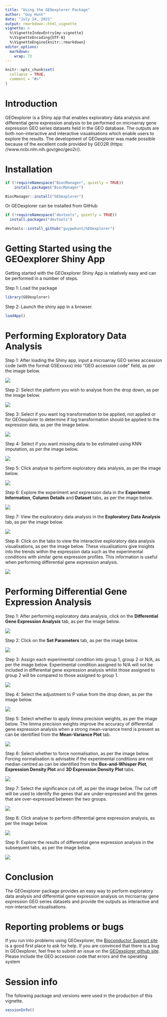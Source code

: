 ```yaml
---
title: "Using the GEOexplorer Package"
author: "Guy Hunt"
date: "July 24, 2021"
output: rmarkdown::html_vignette
vignette: >
  %\VignetteIndexEntry{my-vignette}
  %\VignetteEncoding{UTF-8}
  %\VignetteEngine{knitr::rmarkdown}
editor_options: 
  markdown: 
    wrap: 72
---
```


```r
knitr::opts_chunk$set(
  collapse = TRUE,
  comment = "#>"
)
```

# Introduction

GEOexplorer is a Shiny app that enables exploratory data analysis and
differential gene expression analysis to be performed on microarray gene
expression GEO series datasets held in the GEO database. The outputs are
both non-interactive and interactive visualisations which enable users
to explore the results. The development of GEOexplorer was made possible
because of the excellent code provided by GEO2R (https:
//www.ncbi.nlm.nih.gov/geo/geo2r/).

# Installation

```r
if (!requireNamespace("BiocManager", quietly = TRUE))
    install.packages("BiocManager")

BiocManager::install("GEOexplorer")
```

Or GEOexplorer can be installed from GitHub

```r
if (!requireNamespace("devtools", quietly = TRUE))
  install.packages("devtools")

devtools::install_github("guypwhunt/GEOexplorer")
```

# Getting Started using the GEOexplorer Shiny App

Getting started with the GEOexplorer Shiny App is relatively easy and
can be performed in a number of steps.

Step 1: Load the package

```r
library(GEOexplorer)
```

Step 2: Launch the shiny app in a browser.

```r
loadApp()
```

# Performing Exploratory Data Analysis

Step 1: After loading the Shiny app, input a microarray GEO series
accession code (with the format GSExxxxx) into "GEO accession code"
field, as per the image below.

![](Picture1.png)

Step 2: Select the platform you wish to analyse from the drop down, as
per the image below.

![](Picture2.png)

Step 3: Select if you want log transformation to be applied, not applied
or for GEOexplorer to determine if log transformation should be applied
to the expression data, as per the image below.

![](Picture3.png)

Step 4: Select if you want missing data to be estimated using KNN
imputation, as per the image below.

![](Picture4.png)

Step 5: Click analyse to perform exploratory data analysis, as per the
image below.

![](Picture5.png)

Step 6: Explore the experiment and expression data in the **Experiment
Information**, **Column Details** and **Dataset** tabs, as per the image
below.

![](Picture6.png)

Step 7: View the exploratory data analysis in the **Exploratory Data
Analysis** tab, as per the image below.

![](Picture7.png)

Step 8: Click on the tabs to view the interactive exploratory data
analysis visualisations, as per the image below. These visualisations
give insights into the trends within the expression data such as the
experimental conditions with similar gene expression profiles. This
information is useful when performing differential gene expression
analysis.

![](Picture8.png)

# Performing Differential Gene Expression Analysis

Step 1: After performing exploratory data analysis, click on the
**Differential Gene Expression Analysis** tab, as per the image below.

![](Picture9.png)

Step 2: Click on the **Set Parameters** tab, as per the image below.

![](Picture10.png)

Step 3: Assign each experimental condition into group 1, group 2 or N/A,
as per the image below. Experimental condition assigned to N/A will not
be included in differential gene expression analysis whilst those
assigned to group 2 will be compared to those assigned to group 1.

![](Picture11.png)

Step 4: Select the adjustment to P value from the drop down, as per the
image below.

![](Picture12.png)

Step 5: Select whether to apply limma precision weights, as per the
image below. The limma precision weights improve the accuracy of
differential gene expression analysis when a strong mean-variance trend
is present as can be identified from the **Mean-Variance Plot** tab.

![](Picture13.png)

Step 6: Select whether to force normalisation, as per the image below.
Forcing normalisation is advisable if the experimental conditions are
not median centred as can be identified from the **Box-and-Whisper
Plot**, **Expression Density Plot** and **3D Expression Density Plot**
tabs.

![](Picture14.png)

Step 7: Select the significance cut off, as per the image below. The cut
off will be used to identify the genes that are under-expressed and the
genes that are over-expressed between the two groups.

![](Picture15.png)

Step 8: Click analyse to perform differential gene expression analysis,
as per the image below.

![](Picture16.png)

Step 9: Explore the results of differential gene expression analysis in
the subsequent tabs, as per the image below.

![](Picture17.png)

# Conclusion

The GEOexplorer package provides an easy way to perform exploratory data
analysis and differential gene expression analysis on microarray gene
expression GEO series datasets and provide the outputs as interactive
and non-interactive visualisations.

# Reporting problems or bugs

If you run into problems using GEOexplorer, the [Bioconductor Support
site](https://support.bioconductor.org/) is a good first place to ask
for help. If you are convinced that there is a bug in GEOexplorer, feel free to submit an issue on
the [GEOexplorer github site](https://github.com/guypwhunt/GEOexplorer). Please include the GEO accession code that
errors and the operating system

# Session info

The following package and versions were used in the production of this
vignette.

```r
sessionInfo()
```
